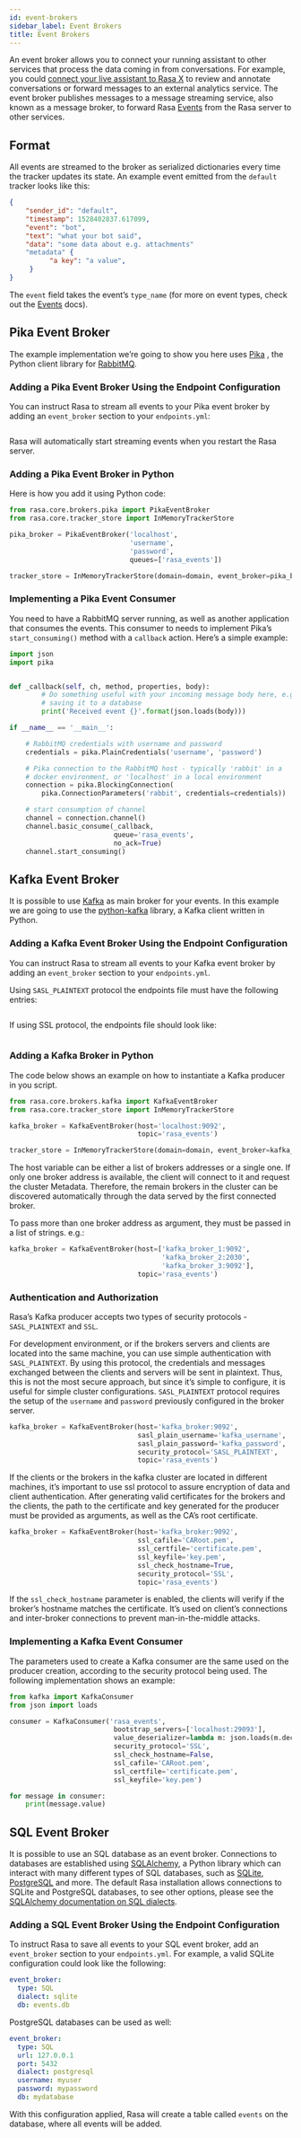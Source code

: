 ```yaml
---
id: event-brokers
sidebar_label: Event Brokers
title: Event Brokers
---
```


An event broker allows you to connect your running assistant to other services that process the data coming
in from conversations. For example, you could [connect your live assistant to
Rasa X](https://rasa.com/docs/rasa-x/installation-and-setup/deploy#connect-rasa-deployment/)
to review and annotate conversations or forward messages to an external analytics
service. The event broker publishes messages to a message streaming service,
also known as a message broker, to forward Rasa [Events](./events) from the Rasa server to other services.

## Format

All events are streamed to the broker as serialized dictionaries every time
the tracker updates its state. An example event emitted from the `default`
tracker looks like this:

```json
{
    "sender_id": "default",
    "timestamp": 1528402837.617099,
    "event": "bot",
    "text": "what your bot said",
    "data": "some data about e.g. attachments"
    "metadata" {
          "a key": "a value",
     }
}
```

The `event` field takes the event’s `type_name` (for more on event
types, check out the [Events](./events) docs).

<a aria-hidden="true" tabIndex="-1" className="anchor enhancedAnchor" id="event-brokers-pika"></a>

## Pika Event Broker

The example implementation we’re going to show you here uses
[Pika](https://pika.readthedocs.io) , the Python client library for
[RabbitMQ](https://www.rabbitmq.com).

### Adding a Pika Event Broker Using the Endpoint Configuration

You can instruct Rasa to stream all events to your Pika event broker by adding an `event_broker` section to your
`endpoints.yml`:

```yml (../data/test_endpoints/event_brokers/pika_endpoint.yml)
```

Rasa will automatically start streaming events when you restart the Rasa server.

### Adding a Pika Event Broker in Python

Here is how you add it using Python code:

```python
from rasa.core.brokers.pika import PikaEventBroker
from rasa.core.tracker_store import InMemoryTrackerStore

pika_broker = PikaEventBroker('localhost',
                              'username',
                              'password',
                              queues=['rasa_events'])

tracker_store = InMemoryTrackerStore(domain=domain, event_broker=pika_broker)
```

### Implementing a Pika Event Consumer

You need to have a RabbitMQ server running, as well as another application
that consumes the events. This consumer to needs to implement Pika’s
`start_consuming()` method with a `callback` action. Here’s a simple
example:

```python
import json
import pika


def _callback(self, ch, method, properties, body):
        # Do something useful with your incoming message body here, e.g.
        # saving it to a database
        print('Received event {}'.format(json.loads(body)))

if __name__ == '__main__':

    # RabbitMQ credentials with username and password
    credentials = pika.PlainCredentials('username', 'password')

    # Pika connection to the RabbitMQ host - typically 'rabbit' in a
    # docker environment, or 'localhost' in a local environment
    connection = pika.BlockingConnection(
        pika.ConnectionParameters('rabbit', credentials=credentials))

    # start consumption of channel
    channel = connection.channel()
    channel.basic_consume(_callback,
                          queue='rasa_events',
                          no_ack=True)
    channel.start_consuming()
```

## Kafka Event Broker

It is possible to use [Kafka](https://kafka.apache.org/) as main broker for your
events. In this example we are going to use the [python-kafka](https://kafka-python.readthedocs.io/en/master/usage.html) library, a Kafka client written in Python.

### Adding a Kafka Event Broker Using the Endpoint Configuration

You can instruct Rasa to stream all events to your Kafka event broker by adding an `event_broker` section to your
`endpoints.yml`.

Using `SASL_PLAINTEXT` protocol the endpoints file must have the following entries:

```yml (../data/test_endpoints/event_brokers/kafka_plaintext_endpoint.yml)
```

If using SSL protocol, the endpoints file should look like:

```yml (../data/test_endpoints/event_brokers/kafka_ssl_endpoint.yml)
```

### Adding a Kafka Broker in Python

The code below shows an example on how to instantiate a Kafka producer in you script.

```python
from rasa.core.brokers.kafka import KafkaEventBroker
from rasa.core.tracker_store import InMemoryTrackerStore

kafka_broker = KafkaEventBroker(host='localhost:9092',
                                topic='rasa_events')

tracker_store = InMemoryTrackerStore(domain=domain, event_broker=kafka_broker)
```

The host variable can be either a list of brokers addresses or a single one.
If only one broker address is available, the client will connect to it and
request the cluster Metadata.
Therefore, the remain brokers in the cluster can be discovered
automatically through the data served by the first connected broker.

To pass more than one broker address as argument, they must be passed in a
list of strings. e.g.:

```python
kafka_broker = KafkaEventBroker(host=['kafka_broker_1:9092',
                                      'kafka_broker_2:2030',
                                      'kafka_broker_3:9092'],
                                topic='rasa_events')
```

### Authentication and Authorization

Rasa’s Kafka producer accepts two types of security protocols - `SASL_PLAINTEXT` and `SSL`.

For development environment, or if the brokers servers and clients are located
into the same machine, you can use simple authentication with `SASL_PLAINTEXT`.
By using this protocol, the credentials and messages exchanged between the clients and servers
will be sent in plaintext. Thus, this is not the most secure approach, but since it’s simple
to configure, it is useful for simple cluster configurations.
`SASL_PLAINTEXT` protocol requires the setup of the `username` and `password`
previously configured in the broker server.

```python
kafka_broker = KafkaEventBroker(host='kafka_broker:9092',
                                sasl_plain_username='kafka_username',
                                sasl_plain_password='kafka_password',
                                security_protocol='SASL_PLAINTEXT',
                                topic='rasa_events')
```

If the clients or the brokers in the kafka cluster are located in different
machines, it’s important to use ssl protocol to assure encryption of data and client
authentication. After generating valid certificates for the brokers and the
clients, the path to the certificate and key generated for the producer must
be provided as arguments, as well as the CA’s root certificate.

```python
kafka_broker = KafkaEventBroker(host='kafka_broker:9092',
                                ssl_cafile='CARoot.pem',
                                ssl_certfile='certificate.pem',
                                ssl_keyfile='key.pem',
                                ssl_check_hostname=True,
                                security_protocol='SSL',
                                topic='rasa_events')
```

If the `ssl_check_hostname` parameter is enabled, the clients will verify
if the broker’s hostname matches the certificate. It’s used on client’s connections
and inter-broker connections to prevent man-in-the-middle attacks.

### Implementing a Kafka Event Consumer

The parameters used to create a Kafka consumer are the same used on the producer creation,
according to the security protocol being used. The following implementation shows an example:

```python
from kafka import KafkaConsumer
from json import loads

consumer = KafkaConsumer('rasa_events',
                          bootstrap_servers=['localhost:29093'],
                          value_deserializer=lambda m: json.loads(m.decode('utf-8')),
                          security_protocol='SSL',
                          ssl_check_hostname=False,
                          ssl_cafile='CARoot.pem',
                          ssl_certfile='certificate.pem',
                          ssl_keyfile='key.pem')

for message in consumer:
    print(message.value)
```

## SQL Event Broker

It is possible to use an SQL database as an event broker. Connections to databases are established using
[SQLAlchemy](https://www.sqlalchemy.org/), a Python library which can interact with many
different types of SQL databases, such as [SQLite](https://sqlite.org/index.html),
[PostgreSQL](https://www.postgresql.org/) and more. The default Rasa installation allows connections to SQLite
and PostgreSQL databases, to see other options, please see the
[SQLAlchemy documentation on SQL dialects](https://docs.sqlalchemy.org/en/13/dialects/index.html).

### Adding a SQL Event Broker Using the Endpoint Configuration

To instruct Rasa to save all events to your SQL event broker, add an `event_broker` section to your
`endpoints.yml`. For example, a valid SQLite configuration
could look like the following:

```yaml
event_broker:
  type: SQL
  dialect: sqlite
  db: events.db
```

PostgreSQL databases can be used as well:

```yaml
event_broker:
  type: SQL
  url: 127.0.0.1
  port: 5432
  dialect: postgresql
  username: myuser
  password: mypassword
  db: mydatabase
```

With this configuration applied, Rasa will create a table called `events` on the database,
where all events will be added.
